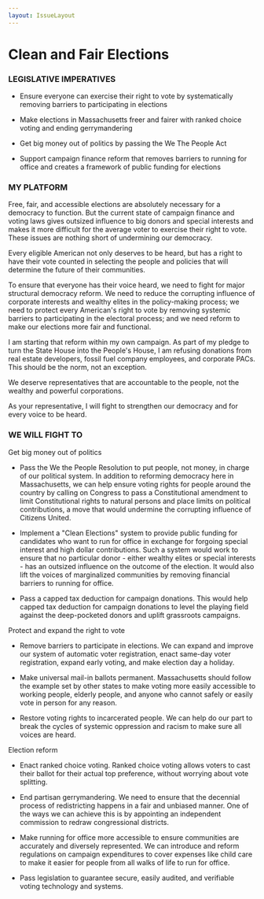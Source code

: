 ```yaml
---
layout: IssueLayout
---
```


# Clean and Fair Elections

### LEGISLATIVE IMPERATIVES

- Ensure everyone can exercise their right to vote by systematically removing barriers to participating in elections

- Make elections in Massachusetts freer and fairer with ranked choice voting and ending gerrymandering

- Get big money out of politics by passing the We The People Act

- Support campaign finance reform that removes barriers to running for office and creates a framework of public funding for elections

### MY PLATFORM

Free, fair, and accessible elections are absolutely necessary for a democracy to function. But the current state of campaign finance and voting laws gives outsized influence to big donors and special interests and makes it more difficult for the average voter to exercise their right to vote. These issues are nothing short of undermining our democracy.

Every eligible American not only deserves to be heard, but has a right to have their vote counted in selecting the people and policies that will determine the future of their communities.

To ensure that everyone has their voice heard, we need to fight for major structural democracy reform. We need to reduce the corrupting influence of corporate interests and wealthy elites in the policy-making process; we need to protect every American's right to vote by removing systemic barriers to participating in the electoral process; and we need reform to make our elections more fair and functional.

I am starting that reform within my own campaign. As part of my pledge to turn the State House into the People's House, I am refusing donations from real estate developers, fossil fuel company employees, and corporate PACs. This should be the norm, not an exception.

We deserve representatives that are accountable to the people, not the wealthy and powerful corporations.

As your representative, I will fight to strengthen our democracy and for every voice to be heard.

### WE WILL FIGHT TO

Get big money out of politics

- Pass the We the People Resolution to put people, not money, in charge of our political system. In addition to reforming democracy here in Massachusetts, we can help ensure voting rights for people around the country by calling on Congress to pass a Constitutional amendment to limit Constitutional rights to natural persons and place limits on political contributions, a move that would undermine the corrupting influence of Citizens United.

- Implement a "Clean Elections" system to provide public funding for candidates who want to run for office in exchange for forgoing special interest and high dollar contributions. Such a system would work to ensure that no particular donor - either wealthy elites or special interests - has an outsized influence on the outcome of the election. It would also lift the voices of marginalized communities by removing financial barriers to running for office.

- Pass a capped tax deduction for campaign donations. This would help capped tax deduction for campaign donations to level the playing field against the deep-pocketed donors and uplift grassroots campaigns.

Protect and expand the right to vote

- Remove barriers to participate in elections. We can expand and improve our system of automatic voter registration, enact same-day voter registration, expand early voting, and make election day a holiday.

- Make universal mail-in ballots permanent. Massachusetts should follow the example set by other states to make voting more easily accessible to working people, elderly people, and anyone who cannot safely or easily vote in person for any reason.

- Restore voting rights to incarcerated people. We can help do our part to break the cycles of systemic oppression and racism to make sure all voices are heard.

Election reform

- Enact ranked choice voting. Ranked choice voting allows voters to cast their ballot for their actual top preference, without worrying about vote splitting.

- End partisan gerrymandering. We need to ensure that the decennial process of redistricting happens in a fair and unbiased manner. One of the ways we can achieve this is by appointing an independent commission to redraw congressional districts.

- Make running for office more accessible to ensure communities are accurately and diversely represented. We can introduce and reform regulations on campaign expenditures to cover expenses like child care to make it easier for people from all walks of life to run for office.

- Pass legislation to guarantee secure, easily audited, and verifiable voting technology and systems.
